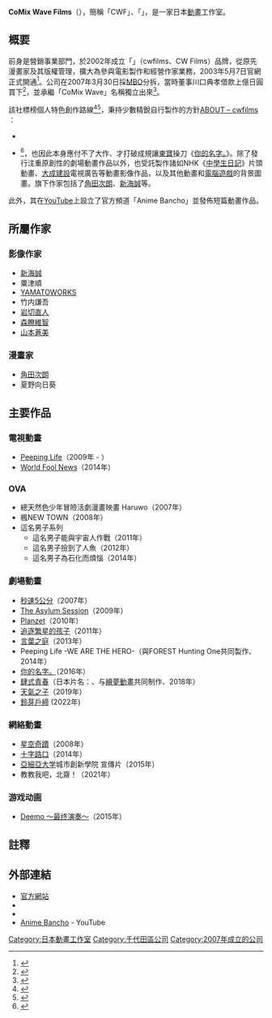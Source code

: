 {{Infobox Company 
| company_name     = 株式會社CoMix Wave Films
| company_name_en  = {{lang|ja|株式会社コミックス・ウェーブ・フィルム}}
| company_logo     = CoMix Wave Films Logo.svg
| logo_size              = 150px
| company_type     = [[株式会社|株式会社]]
| foundation       = 2007年3月
| location         = {{JPN}}[[東京都|東京都]][[千代田區|千代田區]][[九段北|九段北]]四丁目1番9號
| key_people       = [[川口典孝|川口典孝]]（[[代表董事|代表董事]]）
| industry         = 動畫工作室
| products         = [[動畫電影|動畫電影]]、[[電視廣告|電視廣告]]的企劃、製作及發佈<br />作家管理・版權管理
| revenue          = 
| homepage         = [http://www.cwfilms.jp/ www.cwfilms.jp]
| footnotes        = 
}}

'''CoMix Wave Films'''（{{Lang-ja|コミックス・ウェーブ・フィルム}}），簡稱「CWF」、「{{lang|ja|CWフィルム}}」，是一家日本[[動畫|動畫]]工作室。

== 概要 ==
前身是{{lj|CoMix Wave|コミックス・ウェーブ}}營銷事業部門，於2002年成立「{{lang|ja|CWフィルム}}」（cwfilms、CW Films）品牌，從原先漫畫家及其版權管理，擴大為參與電影製作和經營作家業務，2003年5月7日官網正式開通<ref>{{Cite Web |url=http://www.cwfilms.jp/ |script-title=ja: cwfilmsレーベル設立 |work=cwfilms.jp |date=2003-05-07 |archiveurl=https://web.archive.org/web/20030524061102/http://www.cwfilms.jp/ |archivedate=2003-05-24 |accessdate= |deadurl=yes }}</ref>。公司在2007年3月30日採[[管理层收购|MBO]]分拆，當時董事川口典孝借款上億日圓買下<ref>{{cite news |first= |last= |author={{lang|ja|三沢典丈}} |script-title =ja:「君の名は。」ヒットの裏側 |url= |newspaper={{lang|ja|[[中國新聞_(日本)|中國新聞]]SELECT (中国新聞社)}} |publisher= |date=2016-10-04 |accessdate=|quote={{lang|ja|川口氏は伊藤忠へ復帰せず、億単位の借金をして、コ社のアニメ事業を継ぐ「コミックス・ウェーブ・フィルム（CWF）」を買収、07年、社長に就任した。}}}}<!--http://pbs.twimg.com/media/CuEYS2OVYAATIVb.jpg--></ref>，並承繼「CoMix Wave」名稱獨立出來<ref>{{Cite press release |url=http://www.comixwave.com/ |script-title=ja: コミックス・ウェーブ会社分割のお知らせ |publisher=CoMix Wave |date=2007-04 |archiveurl=https://web.archive.org/web/20110129021642/http://www.comixwave.com/ |archivedate=2011-01-29 |accessdate= |deadurl=no }}</ref>。

該社標榜個人特色創作路線<ref>{{Cite Web |url=http://animejapan.cplaza.ne.jp/b-ch/comixwave_sp/ |script-title=ja: コミックス・ウェーブ・フィルム特集 |work={{lang|ja|アニメワン ([[萬代頻道|バンダイチャンネル]])}} |date= |archiveurl=https://web.archive.org/web/20110514234109/http://www.b-ch.com/contents/feat_comixwave/ |archivedate=2011-05-14 |accessdate= |deadurl=no }}</ref><ref>{{Cite Web |url = http://www.pierrotchina.com/index.php/index-cwf.html |title = CWF作品 |work = [[Studio_Pierrot|皮乐中国]] |date =  |archiveurl = https://web.archive.org/web/20170103235757/http://www.pierrotchina.com/index.php/index-cwf.html |archivedate = 2017-01-03 |accessdate = 2017-01-03 |deadurl = yes }}</ref>，秉持少數精銳自行製作的方針<ref>[http://www.cwfilms.jp/about/ ABOUT – cwfilms] {{Wayback|url=http://www.cwfilms.jp/about/ |date=20171027043818 }}：
*{{Cite Web |url=http://www.cwfilms.jp/filmswhy.htm |script-title=ja: 『cwfilmsレーベル』設立のご挨拶 |work=cwfilms.jp |date= |archiveurl=https://web.archive.org/web/20030608093546/http://www.cwfilms.jp/filmswhy.htm |archivedate=2003-06-08 |accessdate= |deadurl=yes }}
*{{Cite Web |url=http://www.cwfilms.jp/e/filmswhy.htm |script-title=The development of the CWfilms label |work=cwfilms.jp |date= |archiveurl=https://web.archive.org/web/20050523162346/http://www.cwfilms.jp/e/filmswhy.htm |archivedate=2005-05-23 |accessdate= |deadurl=yes }}</ref><ref>{{cite interview |url=http://realsound.jp/movie/2016/10/post-2976.html |script-title=ja:『君の名は。』エグゼクティブプロデューサー古澤佳寛氏インタビュー |publisher=Real Sound |interviewer={{lang|ja|宮川翔}} |language= |date=2016-10-15 |accessdate= |quote={{lang|ja|当時はまだ川口さんも全部自分たちでやるという方針だったので……}} |archiveurl=https://web.archive.org/web/20170101002655/http://realsound.jp/movie/2016/10/post-2976.html |archivedate=2017-01-01 |deadurl=no }}</ref>，也因此本身應付不了大作、才打破成規讓[[東寶|東寶]]操刀《[[你的名字。|你的名字。]]》。除了發行注重原創性的劇場動畫作品以外，也受託製作諸如NHK《[[中學生日記|中學生日記]]》片頭動畫、[[大成建設|大成建設]]電視廣告等動畫影像作品，以及其他動畫和[[電腦遊戲|電腦遊戲]]的背景圖畫。旗下作家包括了[[角田次朗|角田次朗]]、[[新海誠|新海誠]]等。

此外，其在[[YouTube|YouTube]]上設立了官方頻道「Anime Bancho」並發佈短篇動畫作品。

== 所屬作家 ==
=== 影像作家 ===
* [[新海誠|新海誠]]
* 粟津順
* [[YAMATOWORKS|YAMATOWORKS]]
* 竹内謙吾
* [[岩切直人|岩切直人]]
* [[森瞭維智|森瞭維智]]
* [[山本蒼美|山本蒼美]]

=== 漫畫家 ===
* [[角田次朗|角田次朗]]
* 夏野向日葵

== 主要作品 ==
=== 電視動畫 ===
* [[Peeping_Life|Peeping Life]]（2009年 - ）
* [[World_Fool_News|World Fool News]]（2014年）

=== OVA ===
* 總天然色少年冒險活劇漫畫映畫 Haruwo（2007年）
* 楓NEW TOWN（2008年）
* 這名男子系列
** 這名男子能與宇宙人作戰（2011年）
** 這名男子撿到了人魚（2012年）
** 這名男子為石化而煩惱（2014年）

=== 劇場動畫 ===
* [[秒速5公分|秒速5公分]]（2007年）
* [[The_Asylum_Session|The Asylum Session]]（2009年）
* [[Planzet|Planzet]]（2010年）
* [[追逐繁星的孩子|追逐繁星的孩子]]（2011年）
* [[言葉之庭|言葉之庭]]（2013年）
* Peeping Life -WE ARE THE HERO-（與FOREST Hunting One共同製作、2014年）
* [[你的名字。|你的名字。]]（2016年）
* [[肆式青春|肆式青春]]（日本片名：{{lang|ja|詩季織々}}、与[[繪夢動畫|繪夢動畫]]共同制作、2018年）
* [[天氣之子|天氣之子]]（2019年）
* [[鈴芽戶締|鈴芽戶締]] (2022年)

=== 網絡動畫 ===
* [[星空奇蹟|星空奇蹟]]（2008年）
* [[十字路口_(動畫)|十字路口]]（2014年）
* [[亞細亞大学|亞細亞大学]]城市創新學院 宣傳片（2015年）
* 教教我吧，北齋！（2021年）

=== 游戏动画 ===
* [[Deemo|Deemo ～最终演奏～]]（2015年）

== 註釋 ==
{{reflist|2}}

== 外部連結 ==
* [http://www.cwfilms.jp/ 官方網站]{{Wayback|url=http://www.cwfilms.jp/ |date=20030524061102 }} {{ja}}
* {{twitter|cwf_staff}}
* {{weibo|CoMixWaveFilms}}
* [http://www.youtube.com/user/AnimeBancho?rel=0 Anime Bancho]{{Wayback|url=http://www.youtube.com/user/AnimeBancho?rel=0 |date=20190215195412 }} - YouTube

{{CoMix Wave Films}}
{{日本動畫協會成員}}
{{日本動畫工作室}}

[[Category:日本動畫工作室|Category:日本動畫工作室]]
[[Category:千代田區公司|Category:千代田區公司]]
[[Category:2007年成立的公司|Category:2007年成立的公司]]